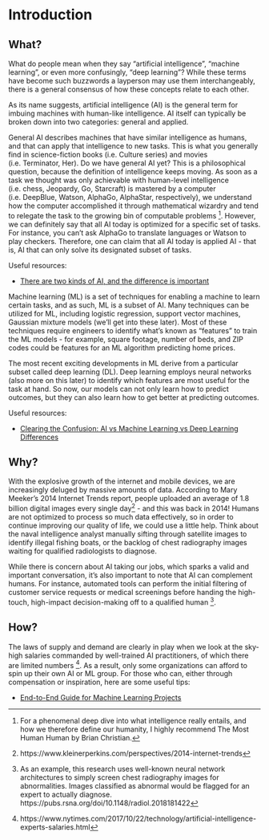# Introduction {#introduction}

## What?

What do people mean when they say “artificial intelligence”, “machine learning”, or even more confusingly, “deep learning”?  While these terms have become such buzzwords a layperson may use them interchangeably, there is a general consensus of how these concepts relate to each other.

As its name suggests, artificial intelligence (AI) is the general term for imbuing machines with human-like intelligence.  AI itself can typically be broken down into two categories: general and applied.

General AI describes machines that have similar intelligence as humans, and that can apply that intelligence to new tasks.  This is what you generally find in science-fiction books (i.e. Culture series) and movies (i.e. Terminator, Her).  Do we have general AI yet?  This is a philosophical question, because the definition of intelligence keeps moving.  As soon as a task we thought was only achievable with human-level intelligence (i.e. chess, Jeopardy, Go, Starcraft) is mastered by a computer (i.e. DeepBlue, Watson, AlphaGo, AlphaStar, respectively), we understand how the computer accomplished it through mathematical wizardry and tend to relegate the task to the growing bin of computable problems ^[For a phenomenal deep dive into what intelligence really entails, and how we therefore define our humanity, I highly recommend The Most Human Human by Brian Christian.].  However, we can definitely say that all AI today is optimized for a specific set of tasks.  For instance, you can’t ask AlphaGo to translate languages or Watson to play checkers.  Therefore, one can claim that all AI today is applied AI - that is, AI that can only solve its designated subset of tasks.

Useful resources:

- [There are two kinds of AI, and the difference is important](https://www.popsci.com/narrow-and-general-ai#page-6)

Machine learning (ML) is a set of techniques for enabling a machine to learn certain tasks, and as such, ML is a subset of AI.  Many techniques can be utilized for ML, including logistic regression, support vector machines, Gaussian mixture models (we’ll get into these later).  Most of these techniques require engineers to identify what’s known as “features” to train the ML models - for example, square footage, number of beds, and ZIP codes could be features for an ML algorithm predicting home prices.

The most recent exciting developments in ML derive from a particular subset called deep learning (DL).  Deep learning employs neural networks (also more on this later) to identify which features are most useful for the task at hand.  So now, our models can not only learn how to predict outcomes, but they can also learn how to get better at predicting outcomes.

Useful resources:

- [Clearing the Confusion: AI vs Machine Learning vs Deep Learning Differences](https://towardsdatascience.com/clearing-the-confusion-ai-vs-machine-learning-vs-deep-learning-differences-fce69b21d5eb)

## Why?

With the explosive growth of the internet and mobile devices, we are increasingly deluged by massive amounts of data.  According to Mary Meeker's 2014 Internet Trends report, people uploaded an average of 1.8 billion digital images every single day^[https://www.kleinerperkins.com/perspectives/2014-internet-trends] - and this was back in 2014!  Humans are not optimized to process so much data effectively, so in order to continue improving our quality of life, we could use a little help.  Think about the naval intelligence analyst manually sifting through satellite images to identify illegal fishing boats, or the backlog of chest radiography images waiting for qualified radiologists to diagnose.

While there is concern about AI taking our jobs, which sparks a valid and important conversation, it’s also important to note that AI can complement humans.  For instance, automated tools can perform the initial filtering of customer service requests or medical screenings before handing the high-touch, high-impact decision-making off to a qualified human ^[As an example, this research uses well-known neural network architectures to simply screen chest radiography images for abnormalities.  Images classified as abnormal would be flagged for an expert to actually diagnose.  https://pubs.rsna.org/doi/10.1148/radiol.2018181422].

## How?

The laws of supply and demand are clearly in play when we look at the sky-high salaries commanded by well-trained AI practitioners, of which there are limited numbers ^[https://www.nytimes.com/2017/10/22/technology/artificial-intelligence-experts-salaries.html].  As a result, only some organizations can afford to spin up their own AI or ML group.  For those who can, either through compensation or inspiration, here are some useful tips:

- [End-to-End Guide for Machine Learning Projects](https://medium.com/fintechexplained/end-to-end-guide-for-machine-learning-project-146c288186dc)
